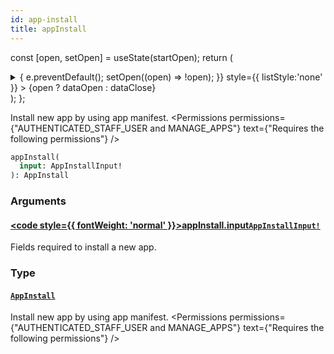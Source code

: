 ```yaml
---
id: app-install
title: appInstall
---
```






const [open, setOpen] = useState(startOpen);
return (
<details {...(open ? { open: true } : {})} className="details" style={{ border:'none', boxShadow:'none', background:'var(--ifm-background-color)' }}>
<summary
onClick={(e) => {
e.preventDefault();
setOpen((open) => !open);
}}
style={{ listStyle:'none' }} >
{open ? dataOpen : dataClose}
</summary>
{open && children}
</details>
);
};

Install new app by using app manifest. 
<Permissions permissions={"AUTHENTICATED_STAFF_USER and MANAGE_APPS"} text={"Requires the following permissions"} />


```graphql
appInstall(
  input: AppInstallInput!
): AppInstall
```

### Arguments

#### [<code style={{ fontWeight: 'normal' }}>appInstall.<b>input</b></code>](#)<Bullet />[`AppInstallInput!`](../../../api-reference/apps/inputs/app-install-input.mdx) <Badge class="badge badge--secondary" text="non-null"/> <Badge class="badge badge--secondary" text="input"/> <Badge class="badge badge--secondary" text="apps"/>

Fields required to install a new app.

### Type

#### [`AppInstall`](../../../api-reference/apps/objects/app-install.mdx) <Badge class="badge badge--secondary" text="object"/> <Badge class="badge badge--secondary" text="apps"/>

Install new app by using app manifest. 
<Permissions permissions={"AUTHENTICATED_STAFF_USER and MANAGE_APPS"} text={"Requires the following permissions"} />


